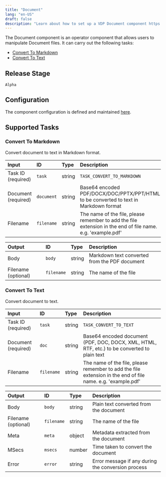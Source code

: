 ```yaml
---
title: "Document"
lang: "en-US"
draft: false
description: "Learn about how to set up a VDP Document component https://github.com/instill-ai/instill-core"
---
```


The Document component is an operator component that allows users to manipulate Document files.
It can carry out the following tasks:

- [Convert To Markdown](#convert-to-markdown)
- [Convert To Text](#convert-to-text)



## Release Stage

`Alpha`



## Configuration

The component configuration is defined and maintained [here](https://github.com/instill-ai/component/blob/main/operator/document/v0/config/definition.json).





## Supported Tasks

### Convert To Markdown

Convert document to text in Markdown format.


| Input | ID | Type | Description |
| :--- | :--- | :--- | :--- |
| Task ID (required) | `task` | string | `TASK_CONVERT_TO_MARKDOWN` |
| Document (required) | `document` | string | Base64 encoded PDF/DOCX/DOC/PPTX/PPT/HTML to be converted to text in Markdown format |
| Filename | `filename` | string | The name of the file, please remember to add the file extension in the end of file name. e.g. 'example.pdf' |



| Output | ID | Type | Description |
| :--- | :--- | :--- | :--- |
| Body | `body` | string | Markdown text converted from the PDF document |
| Filename (optional) | `filename` | string | The name of the file |






### Convert To Text

Convert document to text.


| Input | ID | Type | Description |
| :--- | :--- | :--- | :--- |
| Task ID (required) | `task` | string | `TASK_CONVERT_TO_TEXT` |
| Document (required) | `doc` | string | Base64 encoded document (PDF, DOC, DOCX, XML, HTML, RTF, etc.) to be converted to plain text |
| Filename | `filename` | string | The name of the file, please remember to add the file extension in the end of file name. e.g. 'example.pdf' |



| Output | ID | Type | Description |
| :--- | :--- | :--- | :--- |
| Body | `body` | string | Plain text converted from the document |
| Filename (optional) | `filename` | string | The name of the file |
| Meta | `meta` | object | Metadata extracted from the document |
| MSecs | `msecs` | number | Time taken to convert the document |
| Error | `error` | string | Error message if any during the conversion process |







